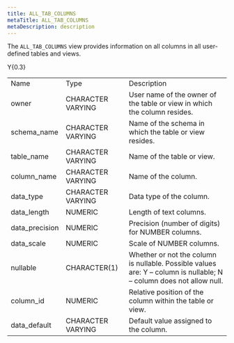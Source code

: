 ```yaml
---
title: ALL_TAB_COLUMNS
metaTitle: ALL_TAB_COLUMNS
metaDescription: description
---
```


The `ALL_TAB_COLUMNS` view provides information on all columns in all
user-defined tables and views.

<div class="tabularcolumns">

Y{0.3}

</div>

|                 |                   |                                                                                                                     |
| --------------- | ----------------- | ------------------------------------------------------------------------------------------------------------------- |
| Name            | Type              | Description                                                                                                         |
| owner           | CHARACTER VARYING | User name of the owner of the table or view in which the column resides.                                            |
| schema\_name    | CHARACTER VARYING | Name of the schema in which the table or view resides.                                                              |
| table\_name     | CHARACTER VARYING | Name of the table or view.                                                                                          |
| column\_name    | CHARACTER VARYING | Name of the column.                                                                                                 |
| data\_type      | CHARACTER VARYING | Data type of the column.                                                                                            |
| data\_length    | NUMERIC           | Length of text columns.                                                                                             |
| data\_precision | NUMERIC           | Precision (number of digits) for NUMBER columns.                                                                    |
| data\_scale     | NUMERIC           | Scale of NUMBER columns.                                                                                            |
| nullable        | CHARACTER(1)      | Whether or not the column is nullable. Possible values are: Y – column is nullable; N – column does not allow null. |
| column\_id      | NUMERIC           | Relative position of the column within the table or view.                                                           |
| data\_default   | CHARACTER VARYING | Default value assigned to the column.                                                                               |
